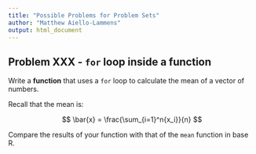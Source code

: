```yaml
---
title: "Possible Problems for Problem Sets"
author: "Matthew Aiello-Lammens"
output: html_document
---
```


## Problem XXX - `for` loop inside a function

Write a **function** that uses a `for` loop to calculate the mean of a vector of numbers.

Recall that the mean is:

$$
\bar{x} = \frac{\sum_{i=1}^n{x_i}}{n}
$$

Compare the results of your function with that of the `mean` function in base R.
